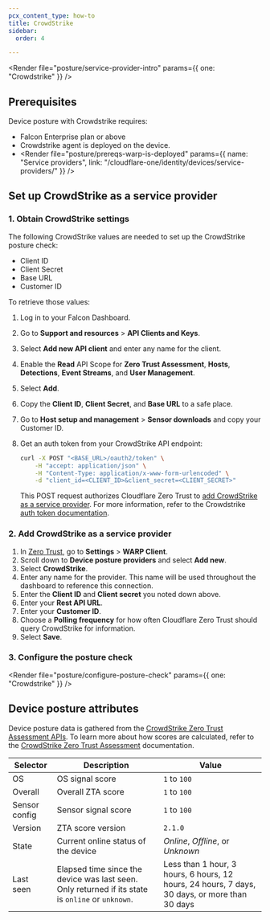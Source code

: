 ```yaml
---
pcx_content_type: how-to
title: CrowdStrike
sidebar:
  order: 4

---
```



<Render file="posture/service-provider-intro" params={{ one: "Crowdstrike" }} />

## Prerequisites

Device posture with Crowdstrike requires:

* Falcon Enterprise plan or above
* Crowdstrike agent is deployed on the device.
* <Render file="posture/prereqs-warp-is-deployed" params={{ name: "Service providers", link: "/cloudflare-one/identity/devices/service-providers/" }} />

## Set up CrowdStrike as a service provider

### 1. Obtain CrowdStrike settings

The following CrowdStrike values are needed to set up the CrowdStrike posture check:

* Client ID
* Client Secret
* Base URL
* Customer ID

To retrieve those values:

1. Log in to your Falcon Dashboard.
2. Go to **Support and resources** > **API Clients and Keys**.
3. Select **Add new API client** and enter any name for the client.
4. Enable the **Read** API Scope for **Zero Trust Assessment**, **Hosts**, **Detections**, **Event Streams**, and **User Management**.
5. Select **Add**.
6. Copy the **Client ID**, **Client Secret**, and **Base URL** to a safe place.
7. Go to **Host setup and management** > **Sensor downloads** and copy your Customer ID.
8. Get an auth token from your CrowdStrike API endpoint:

   ```bash
   curl -X POST "<BASE_URL>/oauth2/token" \
       -H "accept: application/json" \
       -H "Content-Type: application/x-www-form-urlencoded" \
       -d "client_id=<CLIENT_ID>&client_secret=<CLIENT_SECRET>"
   ```

   This POST request authorizes Cloudflare Zero Trust to [add CrowdStrike as a service provider](#2-add-crowdstrike-as-a-service-provider). For more information, refer to the Crowdstrike [auth token documentation](https://falcon.us-2.crowdstrike.com/documentation/93/oauth2-auth-token-apis).

### 2. Add CrowdStrike as a service provider

1. In [Zero Trust](https://one.dash.cloudflare.com), go to **Settings** > **WARP Client**.
2. Scroll down to **Device posture providers** and select **Add new**.
3. Select **CrowdStrike**.
4. Enter any name for the provider. This name will be used throughout the dashboard to reference this connection.
5. Enter the **Client ID** and **Client secret** you noted down above.
6. Enter your **Rest API URL**.
7. Enter your **Customer ID**.
8. Choose a **Polling frequency** for how often Cloudflare Zero Trust should query CrowdStrike for information.
9. Select **Save**.

<Render file="posture/test-posture-provider" />

### 3. Configure the posture check

<Render file="posture/configure-posture-check" params={{ one: "Crowdstrike" }} />

## Device posture attributes

Device posture data is gathered from the [CrowdStrike Zero Trust Assessment APIs](https://falcon.us-2.crowdstrike.com/documentation/156/zero-trust-assessment-apis). To learn more about how scores are calculated, refer to the [CrowdStrike Zero Trust Assessment](https://falcon.us-2.crowdstrike.com/documentation/138/zero-trust-assessment) documentation.

| Selector      | Description                                                                                       | Value                                                                                         |
| ------------- | ------------------------------------------------------------------------------------------------- | --------------------------------------------------------------------------------------------- |
| OS            | OS signal score                                                                                   | `1` to `100`                                                                                  |
| Overall       | Overall ZTA score                                                                                 | `1` to `100`                                                                                  |
| Sensor config | Sensor signal score                                                                               | `1` to `100`                                                                                  |
| Version       | ZTA score version                                                                                 | `2.1.0`                                                                                       |
| State         | Current online status of the device                                                               | *Online*, *Offline*, or *Unknown*                                                             |
| Last seen     | Elapsed time since the device was last seen. Only returned if its state is `online` or `unknown`. | Less than 1 hour, 3 hours, 6 hours, 12 hours, 24 hours, 7 days, 30 days, or more than 30 days |
